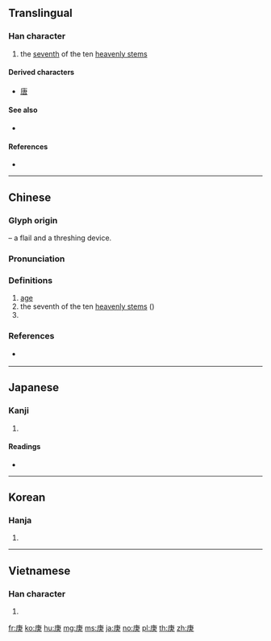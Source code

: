 ==Translingual==

===Han character===
{{Han char|rn=53|rad=广|as=05|sn=8|four=00237|canj=ILO}}

# the [[seventh]] of the ten [[heavenly stem]]s

====Derived characters====
* [[唐]]

====See also====
* {{l|mul|康}}

====References====
* {{Han ref|kx=0344.220|dkj=09278|dj=0654.100|hdz=20879.060|uh=5E9A|ud=24218|bh=A9B0|bd=43440}}

----

==Chinese==
{{zh-forms}}

===Glyph origin===
{{Han etym}}
{{liushu|p}} – a flail and a threshing device.

===Pronunciation===
{{zh-pron
|m=gēng
|c=gang1
|h=pfs=kâng
|mn=keⁿ/kiⁿ/keng
|mn_note=keⁿ, kiⁿ - vernacular, keng - literary
|mn-t=gên1
|w=
|mc=y
|oc=y
|ma=
|cat=n,pn
}}

===Definitions===
{{zh-hanzi}}

# [[age]]
# the seventh of the ten [[heavenly stem]]s ({{zh-l|天干}})
# {{surname|lang=zh}}

===References===
* {{qualifier|Min Nan}} {{thcwd|3886}}

----

==Japanese==

===Kanji===
{{ja-kanji|grade=|rs=广05}}

# {{defn|lang=ja|sort=广05}}

====Readings====
* {{ja-readings|on=[[こう]] (kō)|kun=[[かのえ]] (kanoe)}}

----

==Korean==

===Hanja===
{{ko-hanja|hangeul=경|rv=gyeong|mr=kyŏng}}

# {{defn|lang=ko|sort=广05}}

----

==Vietnamese==

===Han character===
{{vi-hantu|[[canh]]|rs=广05}}

# {{defn|lang=vi|sort=广05}}

[[fr:庚]]
[[ko:庚]]
[[hu:庚]]
[[mg:庚]]
[[ms:庚]]
[[ja:庚]]
[[no:庚]]
[[pl:庚]]
[[th:庚]]
[[zh:庚]]